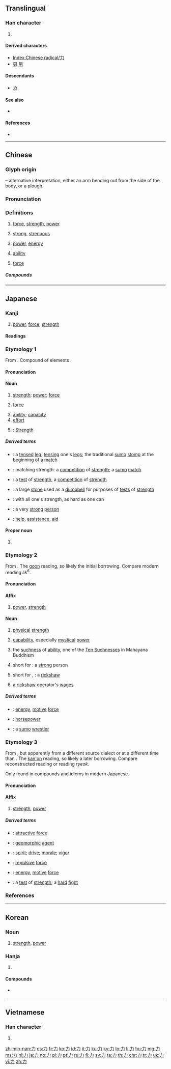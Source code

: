 {{also|カ|九|丸}}
==Translingual==
{{stroke order|type=animate}}

===Han character===
{{Han char|rn=19|rad=力|as=00|sn=2|four=40027|canj=KS}}
#{{mul-kangxi radical-def}}
====Derived characters====
* [[Index:Chinese radical/力]]
* [[男]] [[另]]

====Descendants====
* [[ㄌ]]

====See also====
* {{l|mul|カ}} {{qualifier|Japanese katakana}}

====References====
* {{Han ref|kx=0146.050|dkj=02288|dj=0327.310|hdz=10364.040|uh=529B|ud=21147|bh=A44F|bd=42063}}

----

==Chinese==
{{zh-forms|alt=𠠲,⿻力丶}}
{{wikipedia|lang=zh}}

===Glyph origin===
{{Han etyl}}
{{liushu|p}} – alternative interpretation, either an arm bending out from the side of the body, or a plough.

===Pronunciation===
{{zh-pron
|m=lì
|c=lik6
|h=pfs=li̍t
|mn=la̍t/xm,zz,tw:le̍k/qz:lia̍k
|mn_note=la̍t - vernacular; le̍k/lia̍k - literary
|mn-t=lag8
|w=5liq
|mc=y
|oc=y
|ma=y
|cat=n,a
}}

===Definitions===
{{zh-hanzi}}

# [[force]], [[strength]], [[power]]
#: {{zh-x|力量|power}}
#: {{zh-x|攻擊{jī}力|firepower}}
#: {{zh-x|她 個{gè}子 雖 小 但 力 大 驚人。|For a small woman she has surprising '''strength'''.}}
# [[strong]], [[strenuous]]
#: {{zh-x|努力|hard-working}}
# [[power]], [[energy]]
#: {{zh-x|汽力|steam power}}
# [[ability]]
#: {{zh-x|能力|ability}}
#: {{zh-x|他 對 古董 很 有 鑑賞 力。|He has an eye for antiques.}}
# {{lb|zh|physics}} [[force]]
#: {{zh-x|這 個 力 的 方向 與 位移 相{xiāng}同。|This '''force''' is the same direction as the displacement.}}

=====Compounds=====
{{zh-der|力避|力臂|力不從心|力不到，不為財|力不勝任|力促|力挫|力場|力持|力畜|力道|力點|力點點|力度|力攻|力荐|力竭聲嘶|力戒|力矩|力量|力謀|力排眾議|力氣|力氣活|力氣活兒|力錢|力求|力所能及|力士|力水|力圖|力挽狂瀾|力行|力學|力阻|力作|力戰|力爭|力證|力主|吃力|財力|抵抗力|分力|記憶力|盡力/儘力/尽力|精力|勞力|魅力|免疫力|能力|腦力|凝聚力|魄力|潛力|巧克力|生產力|實力|勢力|視力|說服力|體力|威力|聽力|吸引力|想像力|毅力|阻力|用力|戰鬥力|智力|一力|不力|主力|人力|他力|伯力|併力|假力|健力|傾力|儘力|內力|全力|兵力|出力|力偶|力克|力勝|力勸|力巴|力弱|力強|力役|力征|力把|力拚|力政|力田|力疾|力盛|力竭|力臣|力衰|力請|力邀|功力|助力|努力|勉力|動力|務力|十力|協力|合力|吸力|國力|地力|壓力|外力|大力|夯力|奮力|媚力|學力|定力|宣力|工力|巴力|帝力|并力|引力|張力|強力|彈力|得力|心力|念力|思力|悉力|惜力|應力|戮力|戰力|才力|扭力|抗力|拉力|掌力|接力|推力|握力|效力|斥力|旅力|日力|暴力|替力|有力|核力|格力|業力|極力|權力|歇力|武力|死力|殫力|民力|氣力|水力|汽力|法力|活力|浮力|火力|無力|熱力|營力|物力|猛力|獨力|畜力|盡力|目力|省力|眼力|磁力|神力|竭力|筆力|絕力|綿力|耐力|耳力|肆力|肥力|腳力|膂力|自力|致力|苦力|著力|藥力|蚊力|衝力|角力|觔力|貲力|費力|資力|賣力|軍力|通力|運力|道力|酒力|重力|電力|靈力|預力|願力|風力|食力|餘力|馬力|骨力|鬥力|鬼力|魔力|鼎力}}

{{zh-cat|Elementary}}

----

==Japanese==
{{wikipedia|lang=ja}}

===Kanji===
{{ja-kanji|grade=1|rs=力00}}

# [[power]], [[force]], [[strength]]

====Readings====
{{ja-readings
|goon=[[りき]] (riki)
|kanon=[[りょく]] (ryoku)
|kun=[[ちから]] (chikara), [[りきむ|りき-む]] ([[力む]], riki-mu)
|nanori=[[いさお]] (isao), [[いさむ]] (isamu), [[お]] (o), [[か]] (ka), [[ちか]] (chika), [[ちから]] (chikara), [[じから]] (jikara), [[つとむ]] (tsutomu), [[よし]] (yoshi)
}}

===Etymology 1===
{{ja-kanjitab|yomi=k|ちから}}
From {{etyl|ojp|ja|sort=ちから}}. Compound of {{etyl|ojp|ja|sort=ちから}} elements {{compound|lang=ja|sort=ちから|霊|tr1=chi|t1=power, life force, essence|から|tr2=kara|t2=from}}.

====Pronunciation====
{{ja-pron|ちから|y=k|acc=3|dev=1|acc_ref=NHK,DJR}}

====Noun====
{{ja-noun|ちから}}

# [[strength]]; [[power]]; [[force]]
# {{lb|ja|physics|sort=ちから}} [[force]]
# [[ability]]; [[capacity]]
# [[effort]]
# {{lb|ja|sort=ちから|tarot}}: [[strength|Strength]]

=====Derived terms=====
{{der-top}}
* {{ja-r|力足|ちから あし}}: a [[tense]]d [[leg]]; [[tensing]] one's [[leg]]s; {{qualifier|sumo}} the traditional [[sumo]] [[stomp]] at the beginning of a [[match]]
* {{ja-r|力合わせ|ちから あわせ}}: matching strength: a [[competition]] of [[strength]]; {{qualifier|by extension}} a [[sumo]] [[match]]
* {{ja-r|力軍|ちから いくさ}}: a [[test]] of [[strength]], a [[competition]] of [[strength]]
* {{ja-r|力石|ちから いし}}: a large [[stone]] used as a [[dumbbell]] for purposes of [[test]]s of [[strength]]
* {{ja-r|力一杯|ちから いっぱい}}: with all one's strength, as hard as one can
* {{ja-r|力持ち|ちからもち}}: a very [[strong]] [[person]]
* {{ja-r|力添え|ちからぞえ}}: [[help]], [[assistance]], [[aid]]
{{der-bottom}}

====Proper noun====
{{ja-pos|proper|ちから}}

# {{given name|male|lang=ja|sort=ちから}}

===Etymology 2===
{{ja-kanjitab|yomi=o|りき}}
From {{etyl|ltc|ja|sort=りき}} {{m|ltc|力|tr=lik}}. The [[呉音#Japanese|goon]] reading, so likely the initial borrowing. Compare modern {{etyl|yue|-}} reading ''lik<sup>6</sup>''.

====Pronunciation====
{{ja-pron|yomi=goon|りき|acc=1|acc_ref=DJR}}

====Affix====
{{ja-pos|affix|りき}}

# [[power]], [[strength]]
#: {{ja-usex|'''力'''学、'''力'''士、二馬'''力'''|'''りき'''がく、'''りき'''し、にば'''りき'''|“'''power''' studies” (dynamics), “'''strength''' person” (sumo wrestler), two horse'''power'''}}

====Noun====
{{ja-noun|りき}}

# [[physical]] [[strength]]
# {{lb|ja|sort=りき|Buddhism}} [[capability]], especially [[mystical]] [[power]]
# {{lb|ja|sort=りき|Buddhism}} the [[suchness]] of [[ability]], one of the [[w:Ten suchnesses|Ten Suchnesses]] in Mahayana Buddhism
# short for {{m|ja|力者|tr=rikisha}}: a [[strong]] person
# {{lb|ja|sort=りき|archaic}} short for {{m|ja|車力|tr=shariki}}, {{m|ja|力車|tr=rikisha}}: a [[rickshaw]]
# {{lb|ja|sort=りき|archaic}} a [[rickshaw]] operator's [[wage]]s

=====Derived terms=====
{{der-top}}
* {{ja-r|動力|どうりき}}: [[energy]], [[motive]] [[force]]
* {{ja-r|馬力|ばりき}}: [[horsepower]]
* {{ja-r|力士|りきし}}: a [[sumo]] [[wrestler]]
{{der-bottom}}

===Etymology 3===
{{ja-kanjitab|yomi=o|りょく}}
From {{etyl|ltc|ja|sort=りょく}} {{m|zh|力}}, but apparently from a different source dialect or at a different time than {{m|zh|力|tr=lik}}. The [[漢音#Japanese|kan'on]] reading, so likely a later borrowing. Compare reconstructed {{etyl|ltc|-}} reading {{IPAchar|/li̯ək/}} or {{etyl|ko|-}} reading ''ryeok''.

Only found in compounds and idioms in modern Japanese.

====Pronunciation====
{{ja-pron|yomi=kanon|りょく}}

====Affix====
{{ja-pos|affix|りょく}}

# [[strength]], [[power]]
#: {{ja-usex|'''力'''争、権'''力'''|'''りょく'''そう、けん'''りょく'''|“strength struggle” (a hard fight), “right power” (authority)}}

=====Derived terms=====
{{der-top}}
* {{ja-r|引力|いんりょく}}: [[attractive]] [[force]]
* {{ja-r|営力|えいりょく}}: [[geomorphic]] [[agent]]
* {{ja-r|気力|きりょく}}: [[spirit]]; [[drive]]; [[morale]]; [[vigor]]
* {{ja-r|斥力|せきりょく}}: [[repulsive]] [[force]]
* {{ja-r|動力|どうりょく}}: [[energy]], [[motive]] [[force]]
* {{ja-r|力争|りょくそう}}: a [[test]] of [[strength]]; a [[hard]] [[fight]]
{{der-bottom}}

===References===
<references/>

----

==Korean==

===Noun===
{{ko-noun|hangeul=력|rv=yeog, ryeog}}

# [[strength]], [[power]]

===Hanja===
{{ko-hanja|hangeul=력|mr=ryŏk}}

# {{defn|ko}}

====Compounds====
* {{l|ko|魔力}} {{l|ko|마력}}

----

==Vietnamese==

===Han character===
{{vi-hantu|[[lực]], [[sức]], [[sực]], [[sựt]]|rs=力00}}

# {{han tu form of|lực|[[physical]] [[force]]}}

[[Category:CJKV radicals| ]]

[[zh-min-nan:力]]
[[cs:力]]
[[fr:力]]
[[ko:力]]
[[id:力]]
[[it:力]]
[[ku:力]]
[[ky:力]]
[[lo:力]]
[[li:力]]
[[hu:力]]
[[mg:力]]
[[ms:力]]
[[nl:力]]
[[ja:力]]
[[no:力]]
[[pl:力]]
[[pt:力]]
[[ru:力]]
[[fi:力]]
[[sv:力]]
[[ta:力]]
[[th:力]]
[[chr:力]]
[[tr:力]]
[[uk:力]]
[[vi:力]]
[[zh:力]]